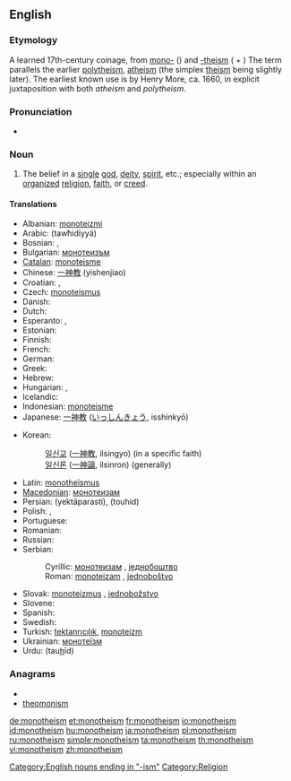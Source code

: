 {{wikipedia}}
{{wikiquote}}
==English==

===Etymology===
A learned 17th-century coinage, from [[mono-]] ({{term|μονός||one|tr=monós|lang=grc}}) and [[-theism]] ({{term|θεός||god, [[deity]]|tr=theós|lang=grc}} + {{term|lang=grc|-ισμός|tr=-ismos}}) The term parallels the earlier [[polytheism]], [[atheism]] (the simplex [[theism]] being slightly later).
The earliest known use is by Henry More, ca. 1660, in explicit juxtaposition with both ''atheism'' and ''polytheism''.

===Pronunciation===
* {{audio|en-us-monotheism.ogg|Audio (US)}}

===Noun===
{{en-noun}}

# The belief in a [[single]] [[god]], [[deity]], [[spirit]], etc.; especially within an [[organize]]d [[religion]], [[faith]], or [[creed]].

====Translations====
{{trans-top|The belief in a single god, deity, spirit}}
* Albanian: [[monoteizmi]]
* Arabic: {{Arab|[[توحيدية]]}} (tawħidiyyä) {{f}}
* Bosnian: {{t-|bs|monoteizam|m}}, {{t-|bs|jednoboštvo|n}}
* Bulgarian: [[монотеизъм]] {{m}}
* [[Catalan]]: [[monoteisme]]
* Chinese: [[一神教]] (yishenjiao)
* Croatian: {{t-|hr|monoteizam|m}}, {{t-|hr|jednoboštvo|n}}
* Czech: [[monoteismus]] {{m}}
* Danish: {{t|da|monoteisme}}
* Dutch: {{t-|nl|monotheïsme|n}}
* Esperanto: {{t-|eo|monoteismo|xs=Esperanto}}, {{t|eo|unudiismo}}
* Estonian: {{t-|et|monoteism}}
* Finnish: {{t+|fi|monoteismi}}
* French: {{t+|fr|monothéisme|m}}
* German: {{t+|de|Monotheismus|m}}
* Greek: {{t+|el|μονοθεϊσμός|tr=monotheïsmós}}
* Hebrew: {{t|he|מונותאיזם}}
* Hungarian: {{t+|hu|egyistenhit}}, {{t+|hu|monoteizmus}}
* Icelandic: {{t-|is|eingyðistrú}}
* Indonesian: [[monoteisme]]
* Japanese: [[一神教]] ([[いっしんきょう]], isshinkyō)
{{trans-mid}}
* Korean:
*: [[일신교]] ([[一神教]], ilsingyo) (in a specific faith)
*: [[일신론]] ([[一神論]], ilsinron) (generally)
* Latin: [[monotheïsmus]] {{m}}
* [[Macedonian]]: [[монотеизам]] {{m}}
* Persian: {{fa-Arab|[[یکتاپرستی]]}} (yektāparasti), {{fa-Arab|[[توحید]]}} (touhid)
* Polish: {{t+|pl|monoteizm|m}},  {{t|pl|jedynobóstwo|n}}
* Portuguese: {{t+|pt|monoteísmo|m}}
* Romanian: {{t-|ro|monoteism}}
* Russian: {{t+|ru|монотеизм|m}}
* Serbian:
*: Cyrillic: [[монотеизам]] {{m}}, [[једнобоштво]] {{n}}
*: Roman: [[monoteizam]] {{m}}, [[jednoboštvo]] {{n}}
* Slovak: [[monoteizmus]] {{m}}, [[jednobožstvo]] {{n}}
* Slovene: {{t+|sl|monoteizem|m}}
* Spanish: {{t+|es|monoteísmo|m}}
* Swedish: {{t+|sv|monoteism}}
* Turkish: [[tektanrıcılık]], [[monoteizm]]
* Ukrainian: [[монотеїзм]] {{m}}
* Urdu: {{ur-Arab|[[توحید]]}} (tau<u>h</u>īd) {{f}}
{{trans-bottom}}

===Anagrams===
* {{alphagram|ehimmnoost}}
* [[theomonism#English|theomonism]]

[[Category:English nouns ending in "-ism"]]
[[Category:Religion]]

[[de:monotheism]]
[[et:monotheism]]
[[fr:monotheism]]
[[io:monotheism]]
[[id:monotheism]]
[[hu:monotheism]]
[[ja:monotheism]]
[[pl:monotheism]]
[[ru:monotheism]]
[[simple:monotheism]]
[[ta:monotheism]]
[[th:monotheism]]
[[vi:monotheism]]
[[zh:monotheism]]